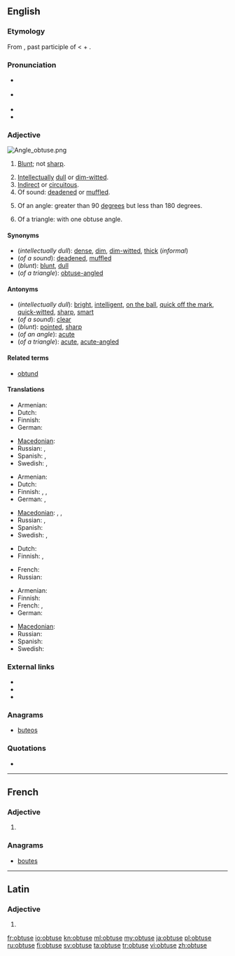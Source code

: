 ==English==

===Etymology===
From {{etyl|la}} {{term|obtusus}}, past participle of {{term|obtundere||to strike at or upon, beat, blunt, dull}} < {{term|lang=la|ob||upon}} + {{term|lang=la|tundere||to strike}}.

===Pronunciation===
* {{a|UK}} {{IPA|/əbˈtjuːs/|/əbˈtʃuːs/}}
* {{a|US}} {{IPA|/əbˈt(j)us/|/ɑbˈt(j)us/}}
* {{audio|en-us-obtuse.ogg|Audio (US)}}
* {{rhymes|uːs}}

===Adjective===
[[Image:Angle obtuse.png|right|thumb]]
{{en-adj|obtuser|obtusest|more}}

# {{context|now|_|chiefly|_|botany|zoology}} [[blunt|Blunt]]; not [[sharp]].
# [[intellectual|Intellectual]]ly [[dull]] or [[dim-witted]].
# [[indirect|Indirect]] or [[circuitous]].
# Of sound: [[deaden]]ed or [[muffle]]d.
# {{geometry}} Of an angle: greater than 90 [[degree]]s but less than 180 degrees.
# {{geometry}} Of a triangle: with one obtuse angle.

====Synonyms====
* (''intellectually dull''): [[dense]], [[dim]], [[dim-witted]], [[thick]] (''informal'')
* (''of a sound''): [[deaden]]ed, [[muffle]]d
* (''blunt''): [[blunt]], [[dull]]
* (''of a triangle''): [[obtuse-angled]]

====Antonyms====
* (''intellectually dull''): [[bright]], [[intelligent]], [[on the ball]], [[quick off the mark]], [[quick-witted]], [[sharp]], [[smart]]
* (''of a sound''): [[clear]]
* (''blunt''): [[pointed]], [[sharp]]
* (''of an angle''): [[acute]]
* (''of a triangle''): [[acute]], [[acute-angled]]

====Related terms====
* [[obtund]]

====Translations====
{{trans-top|botany, zoology: blunt}}
* Armenian: {{t+|hy|բութ|tr=but'}}
* Dutch: {{t+|nl|bot}}
* Finnish: {{t+|fi|tylppä}}
* German: {{t+|de|stumpf}}
{{trans-mid}}
* [[Macedonian]]: {{t|mk|тап|m|tr=tap}}
* Russian: {{t+|ru|тупой|tr=tupój}}, {{t+|ru|притуплённый|tr=pritupljónnyj}}
* Spanish: {{t+|es|obtuso}},  {{t+|es|romo}}
* Swedish: {{t+|sv|trubbig}}, {{t+|sv|slö}}
{{trans-bottom}}

{{trans-top|intellectually dull}}
* Armenian: {{t+|hy|բութ|tr=but'}}
* Dutch: {{t|nl|afgestompt}}
* Finnish: {{t+|fi|tylsä}}, {{t+|fi|hidasjärkinen}}, {{t+|fi|hidasälyinen}}
* German: {{t|de|begriffsstutzig}}, {{t+|de|beschränkt}}
{{trans-mid}}
* [[Macedonian]]: {{t|mk|тап|m|tr=tap}},  {{t-|mk|глуп|m|tr=glup}},  {{t|mk|глупав|m|tr=glúpav}}
* Russian: {{t+|ru|тупой|tr=tupój}}, {{t+|ru|недалёкий|tr=nedaljókij}}
* Spanish: {{t+|es|obtuso}}
* Swedish: {{t+|sv|trög}}, {{t+|sv|slö}}
{{trans-bottom}}

{{trans-top|indirect or circuitous}}
{{trans-mid}}
{{trans-bottom}}

{{trans-top|of a sound: deadened or mufled}}
* Dutch: {{t+|nl|gesmoord}}
* Finnish: {{t+|fi|vaimea}}, {{t|fi|vaimennettu}}
{{trans-mid}}
* French: {{t+|fr|sourd}}
* Russian: {{t+|ru|приглушённый|tr=priglušónnyj}}
{{trans-bottom}}

{{trans-top|of an angle}}
* Armenian: {{t+|hy|բութ|tr=but'}}
* Finnish: {{t+|fi|tylppä}}
* French: {{t+|fr|obtus|m}}, {{t+|fr|obtuse|f}}
* German: {{t+|de|stumpf}}
{{trans-mid}}
* [[Macedonian]]: {{t|mk|тап|m|tr=tap}}
* Russian: {{t+|ru|тупой|tr=tupój}}
* Spanish: {{t+|es|obtuso}}
* Swedish: {{t+|sv|trubbig}}
{{trans-bottom}}

{{trans-see|of a triangle|obtuse-angled}}

===External links===
* {{R:Webster 1913}}
* {{R:Century 1911}}
* {{R:OneLook}}

===Anagrams===
* {{alphagram|beostu}} [[buteos#English|buteos]]

===Quotations===
* {{seeCites}}

----

==French==

===Adjective===
{{fr-adj-form|f}}

# {{form of|feminine|obtus|lang=fr}}

===Anagrams===
* {{alphagram|beostu}} [[boutes#French|boutes]]

----

==Latin==

===Adjective===
{{la-adj-form|obtūse}}

# {{inflection of|obtusus|obtūsus|voc|m|s|lang=la}}
{{count page|[[Wiktionary:Page count]]}}

[[fr:obtuse]]
[[io:obtuse]]
[[kn:obtuse]]
[[ml:obtuse]]
[[my:obtuse]]
[[ja:obtuse]]
[[pl:obtuse]]
[[ru:obtuse]]
[[fi:obtuse]]
[[sv:obtuse]]
[[ta:obtuse]]
[[tr:obtuse]]
[[vi:obtuse]]
[[zh:obtuse]]
